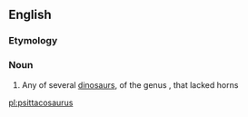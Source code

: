 {{also|Psittacosaurus}}
==English==
{{rfi}}
{{wikipedia}}
{{wikispecies}}
===Etymology===
{{rfe|lang=en}}
===Noun===
{{en-noun|es}}

# Any of several [[dinosaur]]s, of the genus {{taxlink|Psittacosaurus|genus|noshow=1}}, that lacked horns

[[pl:psittacosaurus]]